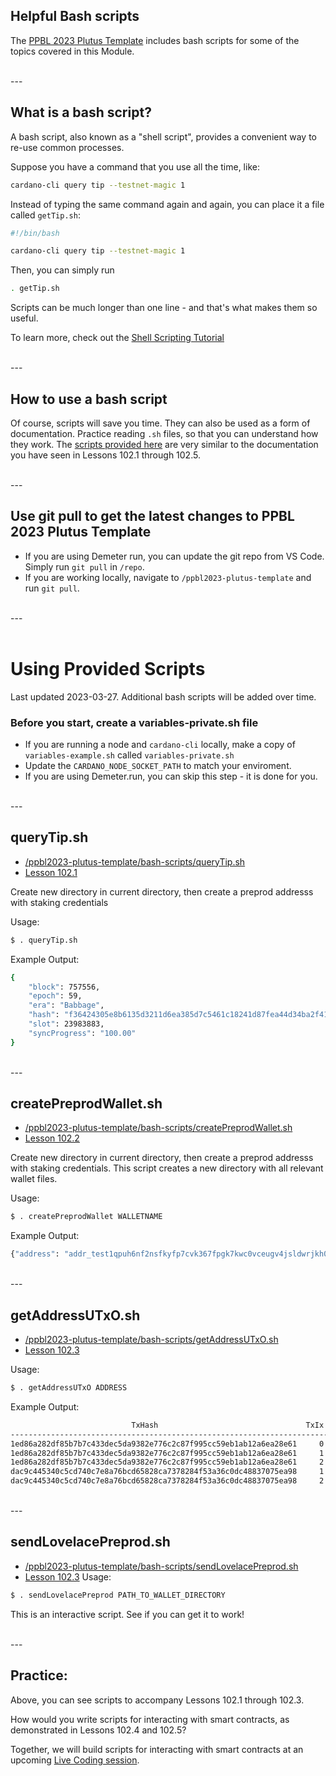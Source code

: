 ## Helpful Bash scripts
The [PPBL 2023 Plutus Template](https://gitlab.com/gimbalabs/ppbl-2023/ppbl2023-plutus-template) includes bash scripts for some of the topics covered in this Module.

<br />
---

## What is a bash script?
A bash script, also known as a "shell script", provides a convenient way to re-use common processes.

Suppose you have a command that you use all the time, like:
```bash
cardano-cli query tip --testnet-magic 1
```

Instead of typing the same command again and again, you can place it a file called `getTip.sh`:
```bash
#!/bin/bash

cardano-cli query tip --testnet-magic 1
```

Then, you can simply run
```bash
. getTip.sh
```

Scripts can be much longer than one line - and that's what makes them so useful.

To learn more, check out the [Shell Scripting Tutorial](https://www.shellscript.sh/)

<br />
---

## How to use a bash script
Of course, scripts will save you time. They can also be used as a form of documentation. Practice reading `.sh` files, so that you can understand how they work. The [scripts provided here](https://gitlab.com/gimbalabs/ppbl-2023/ppbl2023-plutus-template/-/tree/main/bash-scripts) are very similar to the documentation you have seen in Lessons 102.1 through 102.5.


<br />
---

## Use git pull to get the latest changes to PPBL 2023 Plutus Template
- If you are using Demeter run, you can update the git repo from VS Code. Simply run `git pull` in `/repo`.
- If you are working locally, navigate to `/ppbl2023-plutus-template` and run `git pull`.

<br />
---

<br />
<br />

# Using Provided Scripts
Last updated 2023-03-27. Additional bash scripts will be added over time.

### Before you start, create a variables-private.sh file
- If you are running a node and `cardano-cli` locally, make a copy of `variables-example.sh` called `variables-private.sh`
- Update the `CARDANO_NODE_SOCKET_PATH` to match your enviroment.
- If you are using Demeter.run, you can skip this step - it is done for you.

<br />
---

## queryTip.sh
- [/ppbl2023-plutus-template/bash-scripts/queryTip.sh](https://gitlab.com/gimbalabs/ppbl-2023/ppbl2023-plutus-template/-/blob/main/bash-scripts/queryTip.sh)
- [Lesson 102.1](/modules/102/1021)

Create new directory in current directory, then create a preprod addresss with staking credentials

Usage:
```bash
$ . queryTip.sh
```

Example Output:
```bash
{
    "block": 757556,
    "epoch": 59,
    "era": "Babbage",
    "hash": "f36424305e8b6135d3211d6ea385d7c5461c18241d87fea44d34ba2f41da2e41",
    "slot": 23983883,
    "syncProgress": "100.00"
}
```

<br />
---

## createPreprodWallet.sh
- [/ppbl2023-plutus-template/bash-scripts/createPreprodWallet.sh](https://gitlab.com/gimbalabs/ppbl-2023/ppbl2023-plutus-template/-/blob/main/bash-scripts/createPreprodWallet.sh)
- [Lesson 102.2](/modules/102/1022)

Create new directory in current directory, then create a preprod addresss with staking credentials. This script creates a new directory with all relevant wallet files.

Usage:
```bash
$ . createPreprodWallet WALLETNAME
```

Example Output:
```bash
{"address": "addr_test1qpuh6nf2nsfkyfp7cvk367fpgk7kwc0vceugv4jsldwrjkh0zgxaje6qk3xrvuvxsgwps3x6m5pmjwcnzlqt7xpx7z3qzl6slp","pkh": "797d4d2a9c1362243ec32d1d792145bd6761ecc678865650fb5c395a", "walletName": "WALLETNAME"},
```


<br />
---

## getAddressUTxO.sh
- [/ppbl2023-plutus-template/bash-scripts/getAddressUTxO.sh](https://gitlab.com/gimbalabs/ppbl-2023/ppbl2023-plutus-template/-/blob/main/bash-scripts/getAddressUTxO.sh)
- [Lesson 102.3](/modules/102/1023)

Usage:
```bash
$ . getAddressUTxO ADDRESS
```

Example Output:
```bash
                           TxHash                                 TxIx        Amount
--------------------------------------------------------------------------------------
1ed86a282df85b7b7c433dec5da9382e776c2c87f995cc59eb1ab12a6ea28e61     0        10000000 lovelace + TxOutDatumNone
1ed86a282df85b7b7c433dec5da9382e776c2c87f995cc59eb1ab12a6ea28e61     1        15000000 lovelace + TxOutDatumNone
1ed86a282df85b7b7c433dec5da9382e776c2c87f995cc59eb1ab12a6ea28e61     2        25000000 lovelace + TxOutDatumNone
dac9c445340c5cd740c7e8a76bcd65828ca7378284f53a36c0dc48837075ea98     1        2000000 lovelace + 1 05cf1f9c1e4cdcb6702ed2c978d55beff5e178b206b4ec7935d5e056.3232325050424c323032334a616d6573 + TxOutDatumNone
dac9c445340c5cd740c7e8a76bcd65828ca7378284f53a36c0dc48837075ea98     2        47280625 lovelace + TxOutDatumNone

```

<br />
---

## sendLovelacePreprod.sh
- [/ppbl2023-plutus-template/bash-scripts/sendLovelacePreprod.sh](https://gitlab.com/gimbalabs/ppbl-2023/ppbl2023-plutus-template/-/blob/main/bash-scripts/sendLovelacePreprod.sh)
- [Lesson 102.3](/modules/102/1023)
Usage:
```bash
$ . sendLovelacePreprod PATH_TO_WALLET_DIRECTORY
```

This is an interactive script. See if you can get it to work!

<br />
---

## Practice:
Above, you can see scripts to accompany Lessons 102.1 through 102.3.

How would you write scripts for interacting with smart contracts, as demonstrated in Lessons 102.4 and 102.5?

Together, we will build scripts for interacting with smart contracts at an upcoming [Live Coding session](/live-coding).


